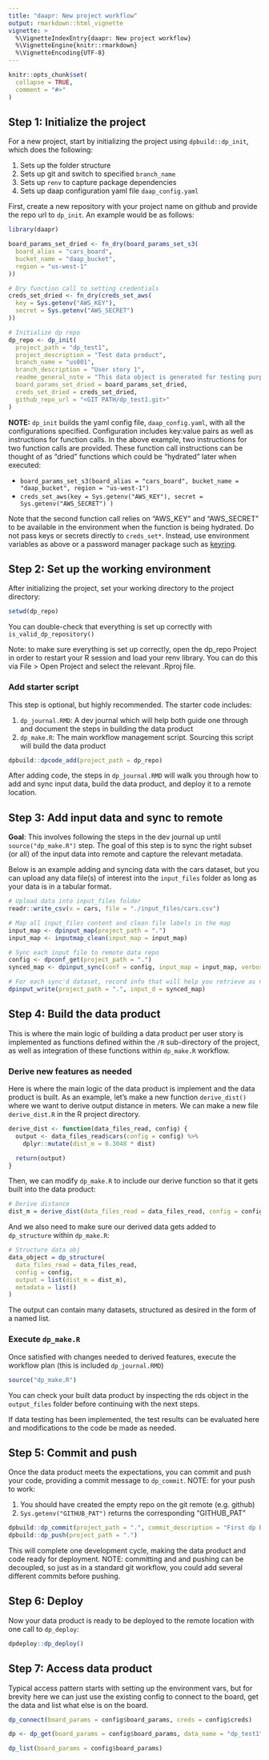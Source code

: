 ```yaml
---
title: "daapr: New project workflow"
output: rmarkdown::html_vignette
vignette: >
  %\VignetteIndexEntry{daapr: New project workflow}
  %\VignetteEngine{knitr::rmarkdown}
  %\VignetteEncoding{UTF-8}
---
```


```r
knitr::opts_chunk$set(
  collapse = TRUE,
  comment = "#>"
)
```


## Step 1: Initialize the project 

For a new project, start by initializing the project using `dpbuild::dp_init`, which does the following:

1. Sets up the folder structure
2. Sets up git and switch to specified `branch_name`
3. Sets up `renv` to capture package dependencies
4. Sets up daap configuration yaml file `daap_config.yaml`

First, create a new repository with your project name on github and provide the 
repo url to `dp_init`. An example would be as follows:

```r
library(daapr)

board_params_set_dried <- fn_dry(board_params_set_s3(
  board_alias = "cars_board",
  bucket_name = "daap_bucket",
  region = "us-west-1"
))

# Dry function call to setting credentials
creds_set_dried <- fn_dry(creds_set_aws(
  key = Sys.getenv("AWS_KEY"),
  secret = Sys.getenv("AWS_SECRET")
))

# Initialize dp repo
dp_repo <- dp_init(
  project_path = "dp_test1",
  project_description = "Test data product",
  branch_name = "us001",
  branch_description = "User story 1",
  readme_general_note = "This data object is generated for testing purposes",
  board_params_set_dried = board_params_set_dried,
  creds_set_dried = creds_set_dried,
  github_repo_url = "<GIT PATH/dp_test1.git>"
)
```

**NOTE:** `dp_init` builds the yaml config file, `daap_config.yaml`, with all the 
configurations specified. Configuration includes key:value pairs as well as 
instructions for function calls. In the above example, two instructions for two 
function calls are provided. These function call instructions can be thought of 
as "dried" functions which could be "hydrated" later when executed:

- `board_params_set_s3(board_alias = "cars_board", bucket_name = "daap_bucket", region = "us-west-1")`
- `creds_set_aws(key = Sys.getenv("AWS_KEY"), secret = Sys.getenv("AWS_SECRET") )`

Note that the second function call relies on "AWS_KEY" and "AWS_SECRET" to be 
available in the environment when the function is being hydrated. Do not pass keys
or secrets directly to `creds_set*`. Instead, use environment variables as above or a 
password manager package such as [keyring](https://github.com/r-lib/keyring).

## Step 2: Set up the working environment

After initializing the project, set your working directory to the project directory: 

```r
setwd(dp_repo)
```

You can double-check that everything is set up correctly with `is_valid_dp_repository()`

Note: to make sure everything is set up correctly, open the dp_repo Project 
in order to restart your R session and load your renv library. You can do this 
via File > Open Project and select the relevant .Rproj file.

### Add starter script

This step is optional, but highly recommended. The starter code includes:

1. `dp_journal.RMD`: A dev journal which will help both guide one through and 
document the steps in building the data product
2. `dp_make.R`: The main workflow management script. Sourcing this script will build 
the data product

```r
dpbuild::dpcode_add(project_path = dp_repo)
```

After adding code, the steps in `dp_journal.RMD` will walk you through how to
add and sync input data, build the data product, and deploy it to a remote location.

## Step 3: Add input data and sync to remote

**Goal**: This involves following the steps in the dev journal up until 
`source("dp_make.R")` step. The goal of this step is to sync the right subset 
(or all) of the input data into remote and capture the relevant metadata.

Below is an example adding and syncing data with the cars dataset, but you can 
upload any data file(s) of interest into the `input_files` folder as long as your
data is in a tabular format.

```r
# Upload data into input_files folder
readr::write_csv(x = cars, file = "./input_files/cars.csv")

# Map all input_files content and clean file labels in the map
input_map <- dpinput_map(project_path = ".")
input_map <- inputmap_clean(input_map = input_map)

# Sync each input file to remote data repo
config <- dpconf_get(project_path = ".")
synced_map <- dpinput_sync(conf = config, input_map = input_map, verbose = T)

# For each sync'd dataset, record info that will help you retrieve as needed
dpinput_write(project_path = ".", input_d = synced_map)
```

## Step 4: Build the data product

This is where the main logic of building a data product per user story is implemented
as functions defined within the `/R` sub-directory of the project, as well as 
integration of these functions within `dp_make.R` workflow.

### Derive new features as needed

Here is where the main logic of the data product is implement and the data
product is built. As an example, let's make a new function `derive_dist()` where
we want to derive output distance in meters. We can make a new file `derive_dist.R`
in the R project directory. 

```r
derive_dist <- function(data_files_read, config) {
  output <- data_files_read$cars(config = config) %>%
    dplyr::mutate(dist_m = 0.3048 * dist)

  return(output)
}
```

Then, we can modify `dp_make.R` to include our derive function so that it gets
built into the data product:

```r
# Derive distance
dist_m = derive_dist(data_files_read = data_files_read, config = config)
```

And we also need to make sure our derived data gets added to `dp_structure` within
`dp_make.R`:

```r
# Structure data obj
data_object = dp_structure(
  data_files_read = data_files_read,
  config = config,
  output = list(dist_m = dist_m),
  metadata = list()
)
```

The output can contain many datasets, structured as desired in the form of a named list.

### Execute `dp_make.R`

Once satisfied with changes needed to derived features, execute the workflow plan 
(this is included `dp_journal.RMD`)

```r
source("dp_make.R")
```

You can check your built data product by inspecting the rds object in the `output_files`
folder before continuing with the next steps.

If data testing has been implemented, the test results can be evaluated here and 
modifications to the code be made as needed.

## Step 5: Commit and push

Once the data product meets the expectations, you can commit and push your code, 
providing a commit message to `dp_commit`.
NOTE: for your push to work:

1. You should have created the empty repo on the git remote (e.g. github)
2. `Sys.getenv("GITHUB_PAT")` returns the corresponding "GITHUB_PAT"

```r
dpbuild::dp_commit(project_path = ".", commit_description = "First dp build: only input data")
dpbuild::dp_push(project_path = ".")
```

This will complete one development cycle, making the data product and 
code ready for deployment. NOTE: committing and and pushing can be decoupled, so just as in a standard git workflow, you could add several different commits before pushing. 

## Step 6: Deploy

Now your data product is ready to be deployed to the remote location with one call to `dp_deploy`:

```r
dpdeploy::dp_deploy()
```

## Step 7: Access data product

Typical access pattern starts with setting up the environment vars, but for brevity 
here we can just use the existing config to connect to the board, get the data 
and list what else is on the board.

```r
dp_connect(board_params = config$board_params, creds = config$creds)

dp <- dp_get(board_params = config$board_params, data_name = "dp_test1")

dp_list(board_params = config$board_params)
```

